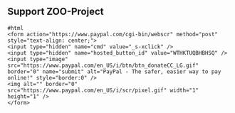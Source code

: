 
== Support ZOO-Project ==
<pre>
#html
<form action="https://www.paypal.com/cgi-bin/webscr" method="post" style="text-align: center;">
<input type="hidden" name="cmd" value="_s-xclick" />
<input type="hidden" name="hosted_button_id" value="WTHKTUQBHBHSQ" />
<input type="image" src="https://www.paypal.com/en_US/i/btn/btn_donateCC_LG.gif" border="0" name="submit" alt="PayPal - The safer, easier way to pay online!" style="border:0" />
<img alt="" border="0" src="https://www.paypal.com/en_US/i/scr/pixel.gif" width="1" height="1" />
</form>
</pre>



{{TracNotice|{{PAGENAME}}}}